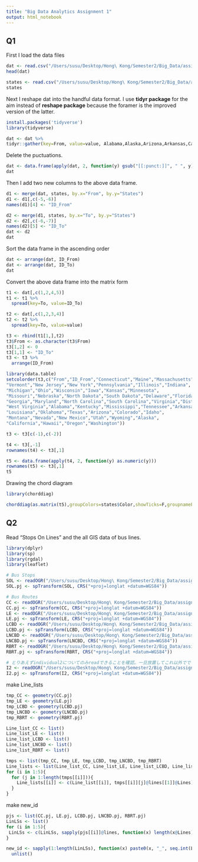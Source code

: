```yaml
---
title: "Big Data Analytics Assignment 1"
output: html_notebook
---
```


## Q1

First I load the data files
```r
dat <- read.csv("/Users/susu/Desktop/Hong\ Kong/Semester2/Big_Data/assignment_data/as1/migration2012.csv")
head(dat)
```

```r
states <- read.csv("/Users/susu/Desktop/Hong\ Kong/Semester2/Big_Data/assignment_data/as1/states_chord.csv")
states
```

Next I reshape dat into the handful data format. I use **tidyr package** for the aim instead of **reshape package** because the foramer is the improved version of the latter.

```r
install.packages('tidyverse')
library(tidyverse)
```

```r
dat <- dat %>%
tidyr::gather(key=From, value=value, Alabama,Alaska,Arizona,Arkansas,California,Colorado,Connecticut,Delaware,District.of.Columbia,Florida,Georgia,Hawaii,Idaho,Illinois,Indiana,Iowa,Kansas,Kentucky,Louisiana,Maine,Maryland,Massachusetts,Michigan,Minnesota,Mississippi,Missouri,Montana,Nebraska,Nevada,New.Hampshire,New.Jersey,New.Mexico,New.York,North.Carolina,North.Dakota,Ohio,Oklahoma,Oregon,Pennsylvania,Rhode.Island,South.Carolina,South.Dakota,Tennessee,Texas,Utah,Vermont,Virginia,Washington,West.Virginia,Wisconsin,Wyoming)
```

Delete the puctuations.

```r
dat <- data.frame(apply(dat, 2, function(y) gsub("[[:punct:]]", " ", y)))
dat
```

Then I add two new columns to the above data frame.

```r
d1 <- merge(dat, states, by.x="From", by.y="States")
d1 <- d1[,c(-5,-6)]
names(d1)[4] <- "ID_From"

d2 <- merge(d1, states, by.x="To", by.y="States")
d2 <- d2[,c(-6,-7)]
names(d2)[5] <- "ID_To"
dat <- d2
dat
```

Sort the data frame in the ascending order

```r
dat <- arrange(dat, ID_From)
dat <- arrange(dat, ID_To)
dat
```

Convert the above data frame into the matrix form

```r
t1 <- dat[,c(1,2,4,5)]
t1 <- t1 %>%
  spread(key=To, value=ID_To)

t2 <- dat[,c(1,2,3,4)]
t2 <- t2 %>%
  spread(key=To, value=value)

t3 <- rbind(t1[1,],t2)
t3$From <- as.character(t3$From)
t3[1,2] <- 0
t3[1,1] <- "ID_To"
t3 <- t3 %>%
  arrange(ID_From)

library(data.table)
setcolorder(t3,c("From","ID_From","Connecticut","Maine","Massachusetts","New Hampshire","Rhode Island",
"Vermont","New Jersey","New York","Pennsylvania","Illinois","Indiana",
"Michigan","Ohio","Wisconsin","Iowa","Kansas","Minnesota",
"Missouri","Nebraska","North Dakota","South Dakota","Delaware","Florida",
"Georgia","Maryland","North Carolina","South Carolina","Virginia","District of Columbia",
"West Virginia","Alabama","Kentucky","Mississippi","Tennessee","Arkansas",
"Louisiana","Oklahoma","Texas","Arizona","Colorado","Idaho",
"Montana","Nevada","New Mexico","Utah","Wyoming","Alaska",
"California","Hawaii","Oregon","Washington"))

t3 <- t3[c(-1),c(-2)]

t4 <- t3[,-1]
rownames(t4) <- t3[,1]

t5 <- data.frame(apply(t4, 2, function(y) as.numeric(y)))
rownames(t5) <- t3[,1]
t5
```

Drawing the chord diagram
```r
library(chorddiag)

chorddiag(as.matrix(t5),groupColors=states$Color,showTicks=F,groupnamePadding=20,groupThickness=.05,groupnameFontsize=10)
```


## Q2



Read "Stops On Lines" and the all GIS data of bus lines.
```r
library(dplyr)
library(sp)
library(rgdal)
library(leaflet)

# Bus Stops
SOL <- readOGR("/Users/susu/Desktop/Hong\ Kong/Semester2/Big_Data/assignment_data/as1/BusStops1216","StopsOnLines1216")
SOL.pj <- spTransform(SOL, CRS("+proj=longlat +datum=WGS84"))

# Bus Routes
CC <- readOGR("/Users/susu/Desktop/Hong\ Kong/Semester2/Big_Data/assignment_data/as1/ComCir1216","ComCir1216")
CC.pj <- spTransform(CC, CRS("+proj=longlat +datum=WGS84"))
LE <- readOGR("/Users/susu/Desktop/Hong\ Kong/Semester2/Big_Data/assignment_data/as1/LimExp1216","LimExp1216")
LE.pj <- spTransform(LE, CRS("+proj=longlat +datum=WGS84"))
LCBD <- readOGR("/Users/susu/Desktop/Hong\ Kong/Semester2/Big_Data/assignment_data/as1/LocalCBD1216","LocalCBD1216")
LCBD.pj <- spTransform(LCBD, CRS("+proj=longlat +datum=WGS84"))
LNCBD <- readOGR("/Users/susu/Desktop/Hong\ Kong/Semester2/Big_Data/assignment_data/as1/LocalNonCBD1216","LocalNonCBD1216")
LNCBD.pj <- spTransform(LNCBD, CRS("+proj=longlat +datum=WGS84"))
RBRT <- readOGR("/Users/susu/Desktop/Hong\ Kong/Semester2/Big_Data/assignment_data/as1/RapidBRT1216","RapidBRT1216")
RBRT.pj <- spTransform(RBRT, CRS("+proj=longlat +datum=WGS84"))

# とりあえずindividual2についてのみreadできることを確認。一旦放置してこれ以外でできるか試す。
I2 <- readOGR("/Users/susu/Desktop/Hong\ Kong/Semester2/Big_Data/assignment_data/as1/Individuals1216","2")
I2.pj <- spTransform(I2, CRS("+proj=longlat +datum=WGS84"))
```

make Line_lists
```r
tmp_CC <- geometry(CC.pj)
tmp_LE <- geometry(LE.pj)
tmp_LCBD <- geometry(LCBD.pj)
tmp_LNCBD <- geometry(LNCBD.pj)
tmp_RBRT <- geometry(RBRT.pj)

Line_list_CC <- list()
Line_list_LE <- list()
Line_list_LCBD <- list()
Line_list_LNCBD <- list()
Line_list_RBRT <- list()

tmps <- list(tmp_CC, tmp_LE, tmp_LCBD, tmp_LNCBD, tmp_RBRT)
Line_lists <- list(Line_list_CC, Line_list_LE, Line_list_LCBD, Line_list_LNCBD, Line_list_RBRT)
for (i in 1:5){
  for (j in 1:length(tmps[[i]])){
    Line_lists[[i]] <- c(Line_list[[i]], tmps[[i]][j]@lines[[1]]@Lines)
  }
}

```

make new_id
```r
pjs <- list(CC.pj, LE.pj, LCBD.pj, LNCBD.pj, RBRT.pj)
LinLSs <- list()
for (i in 1:5){
 LinLSs <- c(LinLSs, sapply(pjs[[i]]@lines, function(x) length(x@Lines)))
}

new_id <- sapply(1:length(LinLSs), function(x) paste0(x, "_", seq.int(LinLSs[[x]]))) %>% 
  unlist()
```




























